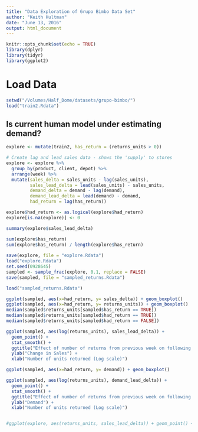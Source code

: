 ```yaml
---
title: "Data Exploration of Grupo Bimbo Data Set"
author: "Keith Hultman"
date: "June 13, 2016"
output: html_document
---
```


```r
knitr::opts_chunk$set(echo = TRUE)
library(dplyr)
library(tidyr)
library(ggplot2)
```
# Load Data

```r
setwd("/Volumes/Half_Dome/datasets/grupo-bimbo/")
load("train2.Rdata")
```

## Is current human model under estimating demand?

```r
explore <- mutate(train2, has_return = (returns_units > 0))

# Create lag and lead sales data - shows the 'supply' to stores
explore <- explore %>% 
  group_by(product, client, depot) %>%
  arrange(week) %>% 
  mutate(sales_delta = sales_units - lag(sales_units), 
         sales_lead_delta = lead(sales_units) - sales_units,
         demand_delta = demand - lag(demand),
         demand_lead_delta = lead(demand) - demand,
         had_return = lag(has_return))

explore$had_return <- as.logical(explore$had_return)
explore[is.na(explore)] <- 0

summary(explore$sales_lead_delta)

sum(explore$has_return) 
sum(explore$has_return) / length(explore$has_return)
 
save(explore, file = "explore.Rdata")
load("explore.Rdata")
set.seed(0928645)
sampled <- sample_frac(explore, 0.1, replace = FALSE)
save(sampled, file = "sampled_returns.Rdata")
```

```r
load("sampled_returns.Rdata")

ggplot(sampled, aes(x=had_return, y= sales_delta)) + geom_boxplot() 
ggplot(sampled, aes(x=had_return, y= returns_units)) + geom_boxplot()
median(sampled$returns_units[sampled$has_return == TRUE])
median(sampled$returns_units[sampled$had_return == TRUE])
median(sampled$returns_units[sampled$had_return == FALSE])

ggplot(sampled, aes(log(returns_units), sales_lead_delta)) + 
  geom_point() + 
  stat_smooth() +
  ggtitle("Effect of number of returns from previous week on following weeks sales") +
  ylab("Change in Sales") +
  xlab("Number of units returned (Log scale)") 

ggplot(sampled, aes(x=had_return, y= demand)) + geom_boxplot()

ggplot(sampled, aes(log(returns_units), demand_lead_delta)) + 
  geom_point() + 
  stat_smooth() +
  ggtitle("Effect of number of returns from previous week on following weeks demand") +
  ylab("Demand") +
  xlab("Number of units returned (Log scale)")


#ggplot(explore, aes(returns_units, sales_lead_delta)) + geom_point() + stat_smooth()
```



